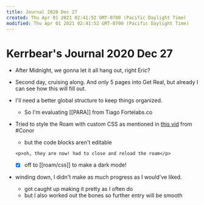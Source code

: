 ```yaml
---
title: Journal 2020 Dec 27
created: Thu Apr 01 2021 02:41:52 GMT-0700 (Pacific Daylight Time)
modified: Thu Apr 01 2021 02:41:52 GMT-0700 (Pacific Daylight Time)
---
```


# Kerrbear's Journal 2020 Dec 27

- After Midnight, we gonna let it all hang out, right Eric?
- Second day, cruising along. And only 5 pages into Get Real, but already I can see how this will fill out.
- I'll need a better global structure to keep things organized.
  - So I'm evaluating [[PARA]] from Tiago Fortelabs.co
- Tried to style the Roam with custom CSS as mentioned in [this vid](https://www.youtube.com/watch?v=UY-sAC2eGyI) from #Conor

  - but the code blocks aren't editable

  ```markup
  <p>oh, they are now! had to close and reload the roam</p>
  ```

  - [x] off to [[roam/css]] to make a dark mode!

- winding down, I didn't make as much progress as I would've liked.
  - got caught up making it pretty as I often do
  - but I also worked out the bones so further entry will be smooth
